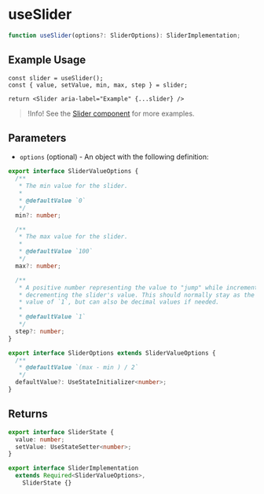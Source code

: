 # useSlider

```ts
function useSlider(options?: SliderOptions): SliderImplementation;
```

## Example Usage

```tsx
const slider = useSlider();
const { value, setValue, min, max, step } = slider;

return <Slider aria-label="Example" {...slider} />
```

> !Info! See the [Slider component](/components/slider) for more examples.

## Parameters

- `options` (optional) - An object with the following definition:

```ts disableScroll disableTransform
export interface SliderValueOptions {
  /**
   * The min value for the slider.
   *
   * @defaultValue `0`
   */
  min?: number;

  /**
   * The max value for the slider.
   *
   * @defaultValue `100`
   */
  max?: number;

  /**
   * A positive number representing the value to "jump" while incrementing or
   * decrementing the slider's value. This should normally stay as the default
   * value of `1`, but can also be decimal values if needed.
   *
   * @defaultValue `1`
   */
  step?: number;
}

export interface SliderOptions extends SliderValueOptions {
  /**
   * @defaultValue `(max - min ) / 2`
   */
  defaultValue?: UseStateInitializer<number>;
}
```

## Returns

```ts disableScroll disableTransform
export interface SliderState {
  value: number;
  setValue: UseStateSetter<number>;
}

export interface SliderImplementation
  extends Required<SliderValueOptions>,
    SliderState {}
```
